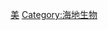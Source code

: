 {{Catnav|頁面分類|各種主題的頁面分類|按國家分類|各國生物|海地生物}}
{{Catnav|頁面分類|各種主題的頁面分類|按國家分類|各國生物|各國植物}}
{{Commons category|Flora of Haiti|Category:海地植物}}

[[Category:各國植物|美]]
[[Category:海地生物|Category:海地生物]]
